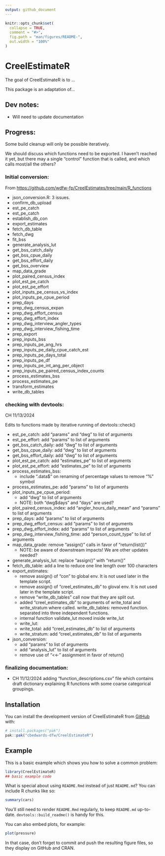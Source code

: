 ```yaml
---
output: github_document
---
```


<!-- README.md is generated from README.Rmd. Please edit that file -->

```r
knitr::opts_chunk$set(
  collapse = TRUE,
  comment = "#>",
  fig.path = "man/figures/README-",
  out.width = "100%"
)
```

# CreelEstimateR

<!-- badges: start -->
<!-- badges: end -->

The goal of CreelEstimateR is to ...

This package is an adaptation of...

## Dev notes:

- Will need to update documentation

## Progress:

Some build cleanup will only be possible iteratively.

We should discuss which functions need to be exported. I haven't reached it yet, but there
may a single "control" function that is called, and which calls most/all the others?

### Initial conversion:

From [https://github.com/wdfw-fp/CreelEstimates/tree/main/R_functions](https://github.com/wdfw-fp/CreelEstimates/tree/main/R_functions)

- json_conversion.R: 3 issues.
- confirm_db_upload
- est_pe_catch
- est_pe_catch
- establish_db_con
- export_estimates
- fetch_db_table
- fetch_dwg
- fit_bss
- generate_analysis_lut
- get_bss_catch_daily
- get_bss_cpue_daily
- get_bss_effort_daily
- get_bss_overview
- map_data_grade
- plot_paired_census_index
- plot_est_pe_catch
- plot_est_pe_effort
- plot_inputs_pe_census_vs_index
- plot_inputs_pe_cpue_period
- prep_days
- prep_dwg_census_expan
- prep_dwg_effort_census
- prep_dwg_effort_index
- prep_dwg_interview_angler_types
- prep_dwg_interview_fishing_time
- prep_export
- prep_inputs_bss
- prep_inputs_pe_ang_hrs
- prep_inputs_pe_daily_cpue_catch_est
- prep_inputs_pe_days_total
- prep_inputs_pe_df
- prep_inputs_pe_int_ang_per_object
- prep_inputs_pe_paired_census_index_counts
- process_estimates_bss
- process_estimates_pe
- transform_estimates
- write_db_tables

### checking with devtools:

CH 11/13/2024

Edits to functions made by iterative running of devtools::check()

- est_pe_catch: add "params" and "dwg" to list of arguments
- est_pe_effort: add "params" to list of arguments
- get_bss_catch_daily: add "dwg" to list of arguments
- get_bss_cpue_daily: add "dwg" to list of arguments
- get_bss_effort_daily: add "dwg" to list of arguments
- plot_est_pe_catch: add "estimates_pe" to list of arguments
- plot_est_pe_effort: add "estimates_pe" to list of arguments
- process_estimates_bss: 
   - include ".data$" on renaming of percentage values to remove "%" symbol
- process_estimates_pe: add "params" to list of arguments
- plot_inputs_pe_cpue_period: 
    - add "dwg" to list of arguments
    - NOTE: both "dwg$days" and "days" are used?
- plot_paired_census_index: add "angler_hours_daily_mean"  and "params" to list of arguments
- prep_days: add "params" to list of arguments
- prep_dwg_effort_census: add "params" to list of arguments
- prep_dwg_effort_index: add "params" to list of arguments
- prep_dwg_interview_fishing_time: add "person_count_type" to list of arguments
- map_data_grade: remove "assign()" calls in favor of "return(list())"
    - NOTE: be aware of downstream impacts! We are other updates needed?
- generate_analysis_lut: replace "assign()" with "return()"
- fetch_db_table: add a line to reduce one line length over 100 characters
- export_estimates:
    - remove assign() of "con" to global env. It is not used later in the template script.
    - remove assign() of "creel_estimates_db" to gloval env. It is not used later in the template script.
    - remove "write_db_tables" call now that they are split out.
    - added "creel_estimates_db" to arguments of write_total and write_stratum where called.
write_db_tables: removed function. separated into three independent functions.
    - internal function validate_lut moved inside write_lut
    - write_lut: 
    - write_total: add "creel_estimates_db" to list of arguments
    - write_stratum: add "creel_estimates_db" to list of arguments
- json_conversion:
    - add "params" to list of arguments
    - add "analysis_lut" to list of arguments
    - remove use of "<<-" assignment in favor of return()

### finalizing documentation:

- CH 11/12/2024 adding "function_descriptions.csv" file which contains draft dictionary explaining R functions with some coarse categorical groupings.

## Installation

You can install the development version of CreelEstimateR from [GitHub](https://github.com/) with:

``` r
# install.packages("pak")
pak::pak("cbedwards-dfw/CreelEstimateR")
```

## Example

This is a basic example which shows you how to solve a common problem:

```r
library(CreelEstimateR)
## basic example code
```

What is special about using `README.Rmd` instead of just `README.md`? You can include R chunks like so:

```r
summary(cars)
```

You'll still need to render `README.Rmd` regularly, to keep `README.md` up-to-date. `devtools::build_readme()` is handy for this.

You can also embed plots, for example:

```r
plot(pressure)
```

In that case, don't forget to commit and push the resulting figure files, so they display on GitHub and CRAN.
